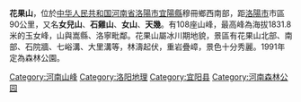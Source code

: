 {{noteTA
|1=zh-hans:米; zh-hant:公尺;
}}
{{Otheruses|subject=河南省宜陽縣的花果山|other=花果山的其他意思|花果山}}
'''花果山'''，位於[[中华人民共和国|中华人民共和国]][[河南省|河南省]][[洛陽市|洛陽市]][[宜陽縣|宜陽縣]]穆冊鄉西南部，距[[洛陽市|洛陽市]]市區90公里，又名'''女兒山'''、'''石雞山'''、'''女山'''、'''天幾'''。有108座山峰，最高峰為海拔1831.8米的玉女峰，山與嵩縣、洛寧毗鄰。花果山屬冰川期地貌，景區有花果山北部、南部、石院牆、七峪溝、大里溝等，林濤起伏，重岩疊嶂，景色十分秀麗。1991年定為森林公園。

{{洛阳旅游资源}}

{{DEFAULTSORT:Huaguo Shan}}
[[Category:河南山峰|Category:河南山峰]]
[[Category:洛阳地理|Category:洛阳地理]]
[[Category:宜阳县|Category:宜阳县]]
[[Category:河南森林公园|Category:河南森林公园]]

{{Henan-stub}}